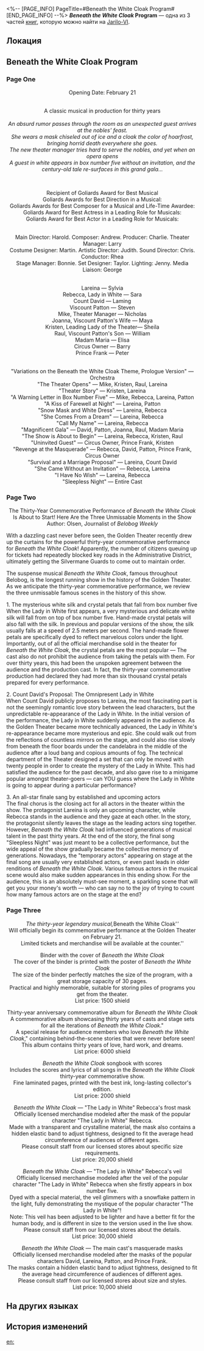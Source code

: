 <%-- [PAGE_INFO]
PageTitle=#Beneath the White Cloak Program#
[END_PAGE_INFO] --%>
{{Дополнить}}
{{Книга Инфобокс
|id           = 111
|partIds      = 190251;190252;190253
|Название     = ''Beneath the White Cloak'' Program
|Изображение  = Иконка Книга.png
|Мир          = Jarilo-VI
|Томов        = 3
|Автор        = <!--нужно добавить-->
|Описание     = A program booklet from the musical ''Beneath the White Cloak''. Free of charge upon purchasing a ticket.
|Том1         = {{tx}}
|Источник1    = {{tx|Отсутствует источник}}
|Том2         = {{tx}}
|Источник2    = {{tx|Отсутствует источник}}
|Том3         = {{tx}}
|Источник3    = {{tx|Отсутствует источник}}
|Персонажи    = 
|Фракции      = 
}}
'''''Beneath the White Cloak'' Program''' — одна из 3 частей [[Книги|книг]], которую можно найти на [[Jarilo-VI]].

==Локация==
{{Отметка карты|<!--название карты-->|<!--id отметки-->}}

==Beneath the White Cloak Program==
===Page One===
<div align="center">Opening Date: February 21<br />
{{Размер|36|The Golden Theater}}<br />
''{{Размер|18|22 West, Alisa Avenue, Administrative District}}''

A classic musical in production for thirty years<br />
{{Размер|50|Beneath the White Cloak}}<br />
''An absurd rumor passes through the room as an unexpected guest arrives at the nobles' feast.''<br />
''She wears a mask chiseled out of ice and a cloak the color of hoarfrost, bringing horrid death everywhere she goes.''<br />
''The new theater manager tries hard to serve the nobles, and yet when an opera opens''<br />
''A guest in white appears in box number five without an invitation, and the century-old tale re-surfaces in this grand gala...''

{{Размер|24|The longest running show in the history of the Golden Theater}}<br />
{{Размер|24|A special thirty-year commemorative performance, with a brilliant never-before-seen cast.}}

Recipient of {{Размер|32|37}} Goliards Award for Best Musical<br />
Goliards Awards for Best Direction in a Musical: {{Размер|32|Harold}}<br />
Goliards Awards for Best Composer for a Musical and Life-Time Awardee: {{Размер|32|Andrew}}<br />
Goliards Award for Best Actress in a Leading Role for Musicals: {{Размер|32|Sylvia, Sara}}<br />
Goliards Award for Best Actor in a Leading Role for Musicals: {{Размер|32|Laming, Steven}}<br />
{{Размер|32|And more mysterious guest performances.}}<br />
{{Размер|32|Presented by the Golden Theater Musical Department!}}

Main Director: Harold. Composer: Andrew. Producer: Charlie. Theater Manager: Larry<br />
Costume Designer: Martin. Artistic Director: Judith. Sound Director: Chris. Conductor: Rhea<br />
Stage Manager: Bonnie. Set Designer: Taylor. Lighting: Jenny. Media Liaison: George

{{Размер|32|Cast}}<br />
Lareina &mdash; Sylvia<br />
Rebecca, Lady in White &mdash; Sara<br />
Count David &mdash; Laming<br />
Viscount Patton &mdash; Steven<br />
Mike, Theater Manager &mdash; Nicholas<br />
Joanna, Viscount Patton's Wife &mdash; Maya<br />
Kristen, Leading Lady of the Theater&mdash; Sheila<br />
Raul, Viscount Patton's Son &mdash; William<br />
Madam Maria &mdash; Elisa<br />
Circus Owner &mdash; Barry<br />
Prince Frank &mdash; Peter

{{Размер|32|Program}}<br />
"Variations on the Beneath the White Cloak Theme, Prologue Version" &mdash; Orchestra<br />
"The Theater Opens" &mdash; Mike, Kristen, Raul, Lareina<br />
"Theater Story" &mdash; Kristen, Lareina<br />
"A Warning Letter in Box Number Five" &mdash; Mike, Rebecca, Lareina, Patton<br />
"A Kiss of Farewell at Night" &mdash; Lareina, Patton<br />
"Snow Mask and White Dress" &mdash; Lareina, Rebecca<br />
"She Comes From a Dream" &mdash; Lareina, Rebecca<br />
"Call My Name" &mdash; Lareina, Rebecca<br />
"Magnificent Gala" &mdash; David, Patton, Joanna, Raul, Madam Maria<br />
"The Show is About to Begin" &mdash; Lareina, Rebecca, Kristen, Raul<br />
"Uninvited Guest" &mdash; Circus Owner, Prince Frank, Kristen<br />
"Revenge at the Masquerade" &mdash; Rebecca, David, Patton, Prince Frank, Circus Owner<br />
"Survival and a Marriage Proposal" &mdash; Lareina, Count David<br />
"She Came Without an Invitation" &mdash; Rebecca, Lareina<br />
"I Have No Wish" &mdash; Lareina, Rebecca<br />
"Sleepless Night" &mdash; Entire Cast</div>

===Page Two===
<div align="center">The Thirty-Year Commemorative Performance of ''Beneath the White Cloak'' Is About to Start! Here Are the Three Unmissable Moments in the Show<br />
Author: Olsen, Journalist of ''Belobog Weekly''</div>

With a dazzling cast never before seen, the Golden Theater recently drew up the curtains for the powerful thirty-year commemorative performance for ''Beneath the White Cloak''! Apparently, the number of citizens queuing up for tickets had repeatedly blocked key roads in the Administrative District, ultimately getting the Silvermane Guards to come out to maintain order.

The suspense musical ''Beneath the White Cloak'', famous throughout Belobog, is the longest running show in the history of the Golden Theater. As we anticipate the thirty-year commemorative performance, we review the three unmissable famous scenes in the history of this show.

1. The mysterious white silk and crystal petals that fall from box number five<br />
When the Lady in White first appears, a very mysterious and delicate white silk will fall from on top of box number five. Hand-made crystal petals will also fall with the silk. In previous and popular versions of the show, the silk usually falls at a speed of 2.5 meters per second. The hand-made flower petals are specifically dyed to reflect marvelous colors under the light. Importantly, out of all the official merchandise sold in the theater for ''Beneath the White Cloak'', the crystal petals are the most popular &mdash; The cast also do not prohibit the audience from taking the petals with them. For over thirty years, this had been the unspoken agreement between the audience and the production cast. In fact, the thirty-year commemorative production had declared they had more than six thousand crystal petals prepared for every performance.

2. Count David's Proposal: The Omnipresent Lady in White<br />
When Count David publicly proposes to Lareina, the most fascinating part is not the seemingly romantic love story between the lead characters, but the unpredictable re-appearance of the Lady in White. In the initial version of the performance, the Lady in White suddenly appeared in the audience. As the Golden Theater became more technically advanced, the Lady in White's re-appearance became more mysterious and epic. She could walk out from the reflections of countless mirrors on the stage, and could also rise slowly from beneath the floor boards under the candelabra in the middle of the audience after a loud bang and copious amounts of fog. The technical department of the Theater designed a set that can only be moved with twenty people in order to create the mystery of the Lady in White. This had satisfied the audience for the past decade, and also gave rise to a minigame popular amongst theater-goers &mdash; can YOU guess where the Lady in White is going to appear during a particular performance?

3. An all-star finale sang by established and upcoming actors<br />
The final chorus is the closing act for all actors in the theater within the show. The protagonist Lareina is only an upcoming character, while Rebecca stands in the audience and they gaze at each other. In the story, the protagonist silently leaves the stage as the leading actors sing together. However, ''Beneath the White Cloak'' had influenced generations of musical talent in the past thirty years. At the end of the story, the final song "Sleepless Night" was just meant to be a collective performance, but the wide appeal of the show gradually became the collective memory of generations. Nowadays, the "temporary actors" appearing on stage at the final song are usually very established actors, or even past leads in older renditions of ''Beneath the White Cloak''. Various famous actors in the musical scene would also make sudden appearances in this ending show. For the audience, this is an absolutely must-see moment, a sparkling scene that will get you your money's worth &mdash; who can say no to the joy of trying to count how many famous actors are on the stage at the end?

===Page Three===
<div align="center">''The thirty-year legendary musical, ''Beneath the White Cloak''''<br />
''Will officially begin its commemorative performance at the Golden Theater on February 21.''<br />
''Limited tickets and merchandise will be available at the counter.''

Binder with the cover of ''Beneath the White Cloak''<br />
The cover of the binder is printed with the poster of ''Beneath the White Cloak''<br />
The size of the binder perfectly matches the size of the program, with a great storage capacity of 30 pages.<br />
Practical and highly memorable, suitable for storing piles of programs you get from the theater.<br />
List price: 1500 shield

Thirty-year anniversary commemorative album for ''Beneath the White Cloak''<br />
A commemorative album showcasing thirty years of casts and stage sets for all the iterations of ''Beneath the White Cloak''."<br />
A special release for audience members who love ''Beneath the White Cloak''," containing behind-the-scene stories that were never before seen!<br />
This album contains thirty years of love, hard work, and dreams.<br />
List price: 6000 shield

''Beneath the White Cloak'' songbook with scores<br />
Includes the scores and lyrics of all songs in the ''Beneath the White Cloak'' thirty-year commemorative show.<br />
Fine laminated pages, printed with the best ink, long-lasting collector's edition.<br />
List price: 2000 shield

''Beneath the White Cloak'' &mdash; "The Lady in White" Rebecca's frost mask<br />
Officially licensed merchandise modeled after the mask of the popular character "The Lady in White" Rebecca.<br />
Made with a transparent and crystalline material, the mask also contains a hidden elastic band to adjust tightness, designed to fit the average head circumference of audiences of different ages.<br />
Please consult staff from our licensed stores about specific size requirements.<br />
List price: 20,000 shield

''Beneath the White Cloak'' &mdash; "The Lady in White" Rebecca's veil<br />
Officially licensed merchandise modeled after the veil of the popular character "The Lady in White" Rebecca when she firstly appears in box number five.<br />
Dyed with a special material, the veil glimmers with a snowflake pattern in the light, fully demonstrating the mystique of the popular character "The Lady in White"!<br />
Note: This veil has been adjusted to be lighter and have a better fit for the human body, and is different in size to the version used in the live show. Please consult staff from our licensed stores about the details.<br />
List price: 30,000 shield

''Beneath the White Cloak'' &mdash; The main cast's masquerade masks<br />
Officially licensed merchandise modeled after the masks of the popular characters David, Lareina, Patton, and Prince Frank.<br />
The masks contain a hidden elastic band to adjust tightness, designed to fit the average head circumference of audiences of different ages.<br />
Please consult staff from our licensed stores about size and styles.<br />
List price: 10,000 shield</div>

==На других языках==
{{На других языках
|en   = ''Beneath the White Cloak'' Program
|zhs  = 《白衣之后》场刊
|zht  = 《白衣之后》場刊
|ja   = 『白衣の後』のパンフレット
|ko   = ≪흰옷의 배후≫ 팸플릿
|es   = Programa de «Bajo la capa blanca»
|fr   = Programme de ''Sous le manteau blanc''
|ru   = Программка «Под белой накидкой»
|th   = โบรชัวร์ "เบื้องหลังชุดขาว"
|vi   = Tờ Gấp Phía Sau Áo Trắng
|de   = Programmheft für „Unter dem weißen Mantel“
|id   = Buklet "Di Balik Gaun Putih"
|pt   = Programa de "Sob o Manto Branco"
}}

==История изменений==
{{История изменений|3.5}}

[[en:]]
